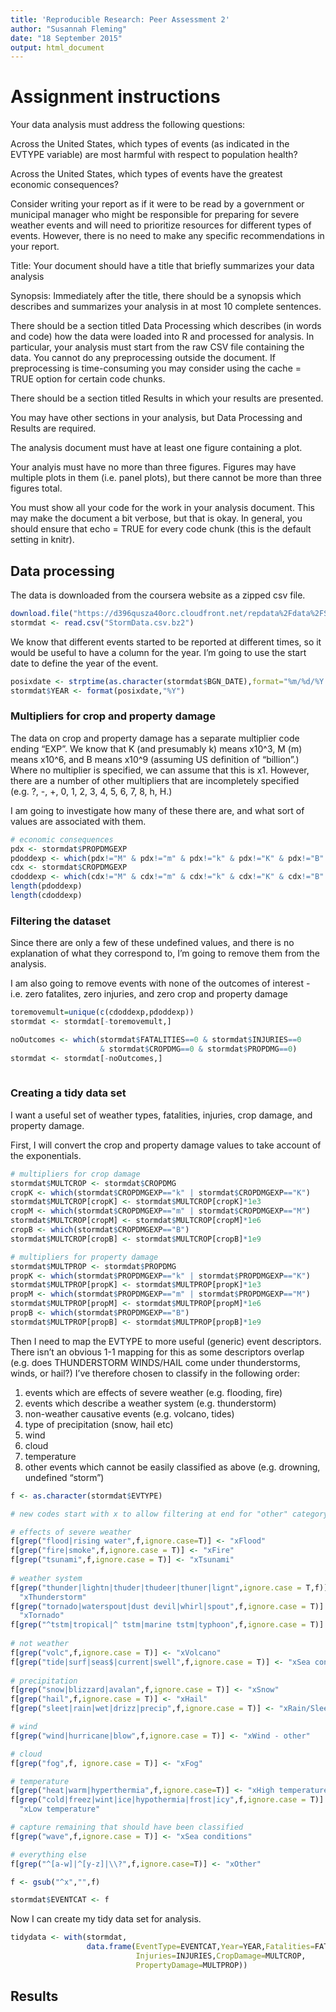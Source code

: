 ```yaml
---
title: 'Reproducible Research: Peer Assessment 2'
author: "Susannah Fleming"
date: "18 September 2015"
output: html_document
---
```


# Assignment instructions

Your data analysis must address the following questions:

Across the United States, which types of events (as indicated in the EVTYPE variable) are most harmful with respect to population health?

Across the United States, which types of events have the greatest economic consequences?

Consider writing your report as if it were to be read by a government or municipal manager who might be responsible for preparing for severe weather events and will need to prioritize resources for different types of events. However, there is no need to make any specific recommendations in your report.


Title: Your document should have a title that briefly summarizes your data analysis

Synopsis: Immediately after the title, there should be a synopsis which describes and summarizes your analysis in at most 10 complete sentences.

There should be a section titled Data Processing which describes (in words and code) how the data were loaded into R and processed for analysis. In particular, your analysis must start from the raw CSV file containing the data. You cannot do any preprocessing outside the document. If preprocessing is time-consuming you may consider using the cache = TRUE option for certain code chunks.

There should be a section titled Results in which your results are presented.

You may have other sections in your analysis, but Data Processing and Results are required.

The analysis document must have at least one figure containing a plot.

Your analyis must have no more than three figures. Figures may have multiple plots in them (i.e. panel plots), but there cannot be more than three figures total.

You must show all your code for the work in your analysis document. This may make the document a bit verbose, but that is okay. In general, you should ensure that echo = TRUE for every code chunk (this is the default setting in knitr).

## Data processing

The data is downloaded from the coursera website as a zipped csv file.

```r
download.file("https://d396qusza40orc.cloudfront.net/repdata%2Fdata%2FStormData.csv.bz2","StormData.csv.bz2",method="curl")
stormdat <- read.csv("StormData.csv.bz2")
```

We know that different events started to be reported at different times, so it would be useful to have a column for the year.  I'm going to use the start date to define the year of the event.  

```r
posixdate <- strptime(as.character(stormdat$BGN_DATE),format="%m/%d/%Y %H:%M:%S")
stormdat$YEAR <- format(posixdate,"%Y")
```

### Multipliers for crop and property damage

The data on crop and property damage has a separate multiplier code ending "EXP".  We know that K (and presumably k) means x10^3, M (m) means x10^6, and B means x10^9 (assuming US definition of "billion".) Where no multiplier is specified, we can assume that this is x1.  However, there are a number of other multipliers that are incompletely specified (e.g. ?, -, +, 0, 1, 2, 3, 4, 5, 6, 7, 8, h, H.)

I am going to investigate how many of these there are, and what sort of values are associated with them.

```r
# economic consequences
pdx <- stormdat$PROPDMGEXP
pdoddexp <- which(pdx!="M" & pdx!="m" & pdx!="k" & pdx!="K" & pdx!="B" & pdx!="")
cdx <- stormdat$CROPDMGEXP
cdoddexp <- which(cdx!="M" & cdx!="m" & cdx!="k" & cdx!="K" & cdx!="B" & cdx!="")
length(pdoddexp)
length(cdoddexp)
```

### Filtering the dataset

Since there are only a few of these undefined values, and there is no explanation of what they correspond to, I'm going to remove them from the analysis.

I am also going to remove events with none of the outcomes of interest - i.e. zero fatalites, zero injuries, and zero crop and property damage

```r
toremovemult=unique(c(cdoddexp,pdoddexp))
stormdat <- stormdat[-toremovemult,]

noOutcomes <- which(stormdat$FATALITIES==0 & stormdat$INJURIES==0 
                    & stormdat$CROPDMG==0 & stormdat$PROPDMG==0)
stormdat <- stormdat[-noOutcomes,]
  

```

### Creating a tidy data set

I want a useful set of weather types, fatalities, injuries, crop damage, and property damage.  

First, I will convert the crop and property damage values to take account of the exponentials.

```r
# multipliers for crop damage
stormdat$MULTCROP <- stormdat$CROPDMG
cropK <- which(stormdat$CROPDMGEXP=="k" | stormdat$CROPDMGEXP=="K")
stormdat$MULTCROP[cropK] <- stormdat$MULTCROP[cropK]*1e3
cropM <- which(stormdat$CROPDMGEXP=="m" | stormdat$CROPDMGEXP=="M")
stormdat$MULTCROP[cropM] <- stormdat$MULTCROP[cropM]*1e6
cropB <- which(stormdat$CROPDMGEXP=="B")
stormdat$MULTCROP[cropB] <- stormdat$MULTCROP[cropB]*1e9

# multipliers for property damage
stormdat$MULTPROP <- stormdat$PROPDMG
propK <- which(stormdat$PROPDMGEXP=="k" | stormdat$PROPDMGEXP=="K")
stormdat$MULTPROP[propK] <- stormdat$MULTPROP[propK]*1e3
propM <- which(stormdat$PROPDMGEXP=="m" | stormdat$PROPDMGEXP=="M")
stormdat$MULTPROP[propM] <- stormdat$MULTPROP[propM]*1e6
propB <- which(stormdat$PROPDMGEXP=="B")
stormdat$MULTPROP[propB] <- stormdat$MULTPROP[propB]*1e9


```

Then I need to map the EVTYPE to more useful (generic) event descriptors.
There isn't an obvious 1-1 mapping for this as some descriptors overlap (e.g. does THUNDERSTORM WINDS/HAIL come under thunderstorms, winds, or hail?)  I've therefore chosen to classify in the following order: 

1. events which are effects of severe weather (e.g. flooding, fire)
2. events which describe a weather system (e.g. thunderstorm)
3. non-weather causative events (e.g. volcano, tides)
4. type of precipitation (snow, hail etc)
5. wind
6. cloud
6. temperature
8. other events which cannot be easily classified as above (e.g. drowning, undefined "storm")

```r
f <- as.character(stormdat$EVTYPE)

# new codes start with x to allow filtering at end for "other" category

# effects of severe weather
f[grep("flood|rising water",f,ignore.case=T)] <- "xFlood"
f[grep("fire|smoke",f,ignore.case = T)] <- "xFire"
f[grep("tsunami",f,ignore.case = T)] <- "xTsunami"
 
# weather system
f[grep("thunder|lightn|thuder|thudeer|thuner|lignt",ignore.case = T,f)] <- 
  "xThunderstorm"
f[grep("tornado|waterspout|dust devil|whirl|spout",f,ignore.case = T)] <- 
  "xTornado"
f[grep("^tstm|tropical|^ tstm|marine tstm|typhoon",f,ignore.case = T)] <- "xTropical storm"
 
# not weather
f[grep("volc",f,ignore.case = T)] <- "xVolcano"
f[grep("tide|surf|seas$|current|swell",f,ignore.case = T)] <- "xSea conditions"
 
# precipitation
f[grep("snow|blizzard|avalan",f,ignore.case = T)] <- "xSnow"
f[grep("hail",f,ignore.case = T)] <- "xHail"
f[grep("sleet|rain|wet|drizz|precip",f,ignore.case = T)] <- "xRain/Sleet"

# wind 
f[grep("wind|hurricane|blow",f,ignore.case = T)] <- "xWind - other"

# cloud
f[grep("fog",f, ignore.case = T)] <- "xFog"

# temperature
f[grep("heat|warm|hyperthermia",f,ignore.case=T)] <- "xHigh temperature"
f[grep("cold|freez|wint|ice|hypothermia|frost|icy",f,ignore.case = T)] <- 
  "xLow temperature"

# capture remaining that should have been classified
f[grep("wave",f,ignore.case = T)] <- "xSea conditions"

# everything else
f[grep("^[a-w]|^[y-z]|\\?",f,ignore.case=T)] <- "xOther"

f <- gsub("^x","",f)

stormdat$EVENTCAT <- f

```

Now I can create my tidy data set for analysis.

```r
tidydata <- with(stormdat,
                 data.frame(EventType=EVENTCAT,Year=YEAR,Fatalities=FATALITIES,
                            Injuries=INJURIES,CropDamage=MULTCROP,
                            PropertyDamage=MULTPROP))
```

## Results
